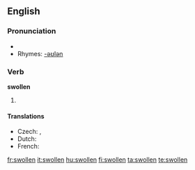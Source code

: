 ==English==

===Pronunciation===
* {{IPA|/'swɒlən/}}
* Rhymes: [[Rhymes:English:-əʊlən|-əʊlən]]

===Verb===
'''swollen'''

# {{past participle of| to [[swell]]}}

====Translations====
* Czech: {{t|cs|oteklý|m}}, {{t|cs|zvětšený|m}}
* Dutch: {{t|de|gezwollen}}
* French: {{t+|fr|gonflé}}

[[fr:swollen]]
[[it:swollen]]
[[hu:swollen]]
[[fi:swollen]]
[[ta:swollen]]
[[te:swollen]]